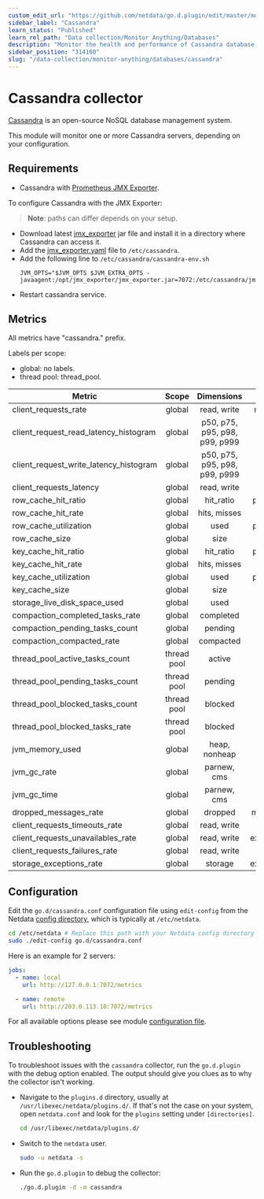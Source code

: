 ```yaml
---
custom_edit_url: "https://github.com/netdata/go.d.plugin/edit/master/modules/cassandra/README.md"
sidebar_label: "Cassandra"
learn_status: "Published"
learn_rel_path: "Data collection/Monitor Anything/Databases"
description: "Monitor the health and performance of Cassandra database servers with zero configuration, per-second metric granularity, and interactive visualizations."
sidebar_position: "314160"
slug: "/data-collection/monitor-anything/databases/cassandra"
---
```



# Cassandra collector

[Cassandra](https://cassandra.apache.org/_/index.html) is an open-source NoSQL database management system.

This module will monitor one or more Cassandra servers, depending on your configuration.

## Requirements

- Cassandra with [Prometheus JMX Exporter](https://github.com/prometheus/jmx_exporter).

To configure Cassandra with the JMX Exporter:

> **Note**: paths can differ depends on your setup.

- Download latest [jmx_exporter](https://repo1.maven.org/maven2/io/prometheus/jmx/jmx_prometheus_javaagent/) jar file
  and install it in a directory where Cassandra can access it.
- Add
  the [jmx_exporter.yaml](https://raw.githubusercontent.com/netdata/go.d.plugin/master/modules/cassandra/jmx_exporter.yaml)
  file to `/etc/cassandra`.
- Add the following line to `/etc/cassandra/cassandra-env.sh`
  ```
  JVM_OPTS="$JVM_OPTS $JVM_EXTRA_OPTS -javaagent:/opt/jmx_exporter/jmx_exporter.jar=7072:/etc/cassandra/jmx_exporter.yaml
  ```
- Restart cassandra service.

## Metrics

All metrics have "cassandra." prefix.

Labels per scope:

- global: no labels.
- thread pool: thread_pool.

| Metric                                 |    Scope    |          Dimensions           |    Units     |
|----------------------------------------|:-----------:|:-----------------------------:|:------------:|
| client_requests_rate                   |   global    |          read, write          |  requests/s  |
| client_request_read_latency_histogram  |   global    | p50, p75, p95, p98, p99, p999 |   seconds    |
| client_request_write_latency_histogram |   global    | p50, p75, p95, p98, p99, p999 |   seconds    |
| client_requests_latency                |   global    |          read, write          |   seconds    |
| row_cache_hit_ratio                    |   global    |           hit_ratio           |  percentage  |
| row_cache_hit_rate                     |   global    |         hits, misses          |   events/s   |
| row_cache_utilization                  |   global    |             used              |  percentage  |
| row_cache_size                         |   global    |             size              |    bytes     |
| key_cache_hit_ratio                    |   global    |           hit_ratio           |  percentage  |
| key_cache_hit_rate                     |   global    |         hits, misses          |   events/s   |
| key_cache_utilization                  |   global    |             used              |  percentage  |
| key_cache_size                         |   global    |             size              |    bytes     |
| storage_live_disk_space_used           |   global    |             used              |    bytes     |
| compaction_completed_tasks_rate        |   global    |           completed           |   tasks/s    |
| compaction_pending_tasks_count         |   global    |            pending            |    tasks     |
| compaction_compacted_rate              |   global    |           compacted           |   bytes/s    |
| thread_pool_active_tasks_count         | thread pool |            active             |    tasks     |
| thread_pool_pending_tasks_count        | thread pool |            pending            |    tasks     |
| thread_pool_blocked_tasks_count        | thread pool |            blocked            |    tasks     |
| thread_pool_blocked_tasks_rate         | thread pool |            blocked            |   tasks/s    |
| jvm_memory_used                        |   global    |         heap, nonheap         |    bytes     |
| jvm_gc_rate                            |   global    |          parnew, cms          |     gc/s     |
| jvm_gc_time                            |   global    |          parnew, cms          |   seconds    |
| dropped_messages_rate                  |   global    |            dropped            |  messages/s  |
| client_requests_timeouts_rate          |   global    |          read, write          |  timeout/s   |
| client_requests_unavailables_rate      |   global    |          read, write          | exceptions/s |
| client_requests_failures_rate          |   global    |          read, write          |  failures/s  |
| storage_exceptions_rate                |   global    |            storage            | exceptions/s |

## Configuration

Edit the `go.d/cassandra.conf` configuration file using `edit-config` from the
Netdata [config directory](/docs/getting-started/manage-and-configure/configuration), which is typically at `/etc/netdata`.

```bash
cd /etc/netdata # Replace this path with your Netdata config directory
sudo ./edit-config go.d/cassandra.conf
```

Here is an example for 2 servers:

```yaml
jobs:
  - name: local
    url: http://127.0.0.1:7072/metrics

  - name: remote
    url: http://203.0.113.10:7072/metrics
```

For all available options please see
module [configuration file](https://github.com/netdata/go.d.plugin/blob/master/config/go.d/cassandra.conf).

## Troubleshooting

To troubleshoot issues with the `cassandra` collector, run the `go.d.plugin` with the debug option enabled. The output
should give you clues as to why the collector isn't working.

- Navigate to the `plugins.d` directory, usually at `/usr/libexec/netdata/plugins.d/`. If that's not the case on
  your system, open `netdata.conf` and look for the `plugins` setting under `[directories]`.

  ```bash
  cd /usr/libexec/netdata/plugins.d/
  ```

- Switch to the `netdata` user.

  ```bash
  sudo -u netdata -s
  ```

- Run the `go.d.plugin` to debug the collector:

  ```bash
  ./go.d.plugin -d -m cassandra
  ```
